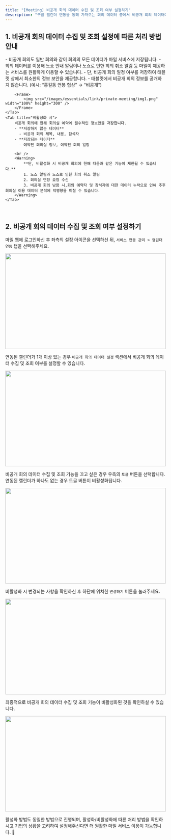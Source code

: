 ```yaml
---
title: "[Meeting] 비공개 회의 데이터 수집 및 조회 여부 설정하기"
description: "구글 캘린더 연동을 통해 가져오는 회의 데이터 중에서 비공개 회의 데이터에 대한 설정 기능을 안내드립니다."
---
```


## 1. 비공개 회의 데이터 수집 및 조회 설정에 따른 처리 방법 안내
<Tabs>
    <Tab title="활성화 시">
        - 비공개 회의도 일반 회의와 같이 회의의 모든 데이터가 마일 서비스에 저장됩니다.
        - 회의 데이터를 이용해 노쇼 안내 알림이나 노쇼로 인한 회의 취소 알림 등 마일이 제공하는 서비스를 원활하게 이용할 수 있습니다.
        - 단, 비공개 회의 일정 여부를 저장하여 태블릿 상에서 최소한의 정보 보안을 제공합니다.
          - 태블릿에서 비공개 회의 정보를 공개하지 않습니다. (예시: “홍길동 연봉 협상” → “비공개”)

        <Frame>
            <img src="/images/essentials/link/private-meeting/img1.png" width="100%" height="300" />
        </Frame>
    </Tab>
    <Tab title="비활성화 시">
        비공개 회의에 한해 회의실 예약에 필수적인 정보만을 저장합니다.
        - **저장하지 않는 데이터**
          - 비공개 회의 제목, 내용, 참석자
        - **저장되는 데이터**
          - 예약된 회의실 정보, 예약된 회의 일정

        <br />
        <Warning>
            **단, 비활성화 시 비공개 회의에 한해 다음과 같은 기능이 제한될 수 있습니다.**
            1. 노쇼 알림과 노쇼로 인한 회의 취소 알림
            2. 회의실 연장 요청 수신
            3. 비공개 회의 남용 시,회의 예약자 및 참석자에 대한 데이터 누락으로 인해 추후 회의실 이용 데이터 분석에 악영향을 미칠 수 있습니다.
        </Warning>
    </Tab>
</Tabs>

<br />


## 2. 비공개 회의 데이터 수집 및 조회 여부 설정하기
마일 웹에 로그인하신 후 좌측의 설정 아이콘을 선택하신 뒤, `서비스 연동 관리 > 캘린더 연동` 탭을 선택해주세요.

<Frame>
    <img src="/images/essentials/link/private-meeting/img2.png" width="100%" height="300" />
</Frame>

<br />

연동된 캘린더가 1개 이상 있는 경우 `비공개 회의 데이터 설정` 섹션에서 비공개 회의 데이터 수집 및 조회 여부를 설정할 수 있습니다.

<Frame>
    <img src="/images/essentials/link/private-meeting/img3.png" width="100%" height="300" />
</Frame>

<br />

비공개 회의 데이터 수집 및 조회 기능을 끄고 싶은 경우 우측의 `토글` 버튼을 선택합니다.
<Note>연동된 캘린더가 하나도 없는 경우 토글 버튼이 비활성화됩니다.</Note>

<Frame>
    <img src="/images/essentials/link/private-meeting/img4.png" width="100%" height="300" />
</Frame>

<br />

비활성화 시 변경되는 사항을 확인하신 후 하단에 위치한 `변경하기` 버튼을 눌러주세요.

<Frame>
    <img src="/images/essentials/link/private-meeting/img5.png" width="100%" height="300" />
</Frame>

<br />

최종적으로 비공개 회의 데이터 수집 및 조회 기능이 비활성화된 것을 확인하실 수 있습니다.

<Frame>
    <img src="/images/essentials/link/private-meeting/img6.png" width="100%" height="300" />
</Frame>

<br />

활성화 방법도 동일한 방법으로 진행되며, 활성화/비활성화에 따른 처리 방법을 확인하시고 기업의 상황을 고려하여 설정해주신다면 더 원활한 마일 서비스 이용이 가능합니다. 🙂